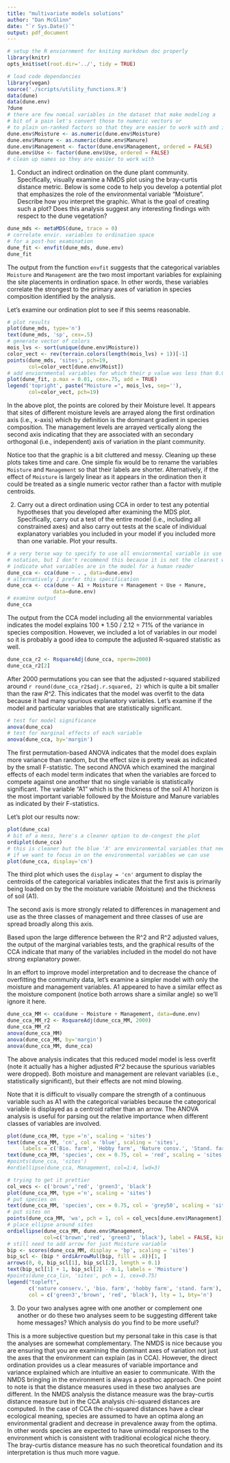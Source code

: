 ```yaml
---
title: "multivariate models solutions"
author: "Dan McGlinn"
date: "`r Sys.Date()`"
output: pdf_document
---
```


```r
# setup the R enviornment for kniting markdown doc properly
library(knitr)
opts_knit$set(root.dir='../', tidy = TRUE)
```

```r
# load code dependancies
library(vegan)
source('./scripts/utility_functions.R')
data(dune)
data(dune.env)
?dune
# there are few nomial variables in the dataset that make modeling a 
# bit of a pain let's convert those to numeric vectors or 
# to plain un-ranked factors so that they are easier to work with and interpret. 
dune.env$Moisture <- as.numeric(dune.env$Moisture)
dune.env$Manure <- as.numeric(dune.env$Manure)
dune.env$Management <- factor(dune.env$Management, ordered = FALSE)
dune.env$Use <- factor(dune.env$Use, ordered = FALSE)
# clean up names so they are easier to work with
```

1. Conduct an indirect ordination on the dune plant community. Specifically,
visually examine a NMDS plot using the bray-curtis distance metric. Below is 
some code to help you develop a potential plot that emphasizes the role of the
environmental variable "Moisture". Describe how you interpret the
graphic. What is the goal of creating such a plot? Does this analysis suggest
any interesting findings with respect to the dune vegetation?


```r
dune_mds <- metaMDS(dune, trace = 0)
# correlate envir. variables to ordination space
# for a post-hoc examination
dune_fit <- envfit(dune_mds, dune.env)
dune_fit
```

The output from the function `envfit` suggests that the categorical variables
`Moisture` and `Management` are the two most important variables for explaining
the site placements in ordination space. In other words, these variables
correlate the strongest to the primary axes of variation in species composition
identified by the analysis. 

Let's examine our ordination plot to see if this seems reasonable.

```r
# plot results
plot(dune_mds, type='n')
text(dune_mds, 'sp', cex=.5)
# generate vector of colors 
mois_lvs <- sort(unique(dune.env$Moisture))
color_vect <- rev(terrain.colors(length(mois_lvs) + 1))[-1]
points(dune_mds, 'sites', pch=19, 
       col=color_vect[dune.env$Moist])
# add enviornmental variables for which their p value was less than 0.01
plot(dune_fit, p.max = 0.01, cex=.75, add = TRUE)
legend('topright', paste("Moisture =", mois_lvs, sep=''), 
       col=color_vect, pch=19)

```

In the above plot, the points are colored by their Moisture level. It appears
that sites of different moisture levels are arrayed along the first ordination
axis (i.e., x-axis) which by definition is the dominant gradient in species
composition. The management levels are arrayed vertically along the second axis
indicating that they are associated with an secondary orthogonal (i.e.,
independent) axis of variation in the plant community.

Notice too that the graphic is a bit cluttered and messy. Cleaning up these
plots takes time and care. One simple fix would be to rename the variables
`Moisture` and `Management` so that their labels are shorter. Alternatively,
if the effect of `Moisture` is largely linear as it appears in the ordination
then it could be treated as a single numeric vector rather than a factor with 
mutiple centroids. 

2. Carry out a direct ordination using CCA in order to test any potential 
hypotheses that you developed after examining the MDS plot. Specifically,
carry out a test of the entire model (i.e., including all constrained axes)
and also carry out tests at the scale of individual explanatory variables
you included in your model if you included more than one variable. Plot your 
results.

```r

# a very terse way to specify to use all enviornmental variable is use the "."
# notation, but I don't recommend this because it is not the clearest way to 
# indicate what variables are in the model for a human reader
dune_cca <- cca(dune ~ . , data=dune.env)
# alternatively I prefer this specification
dune_cca <- cca(dune ~ A1 + Moisture + Management + Use + Manure,
               data=dune.env)
# examine output
dune_cca
```

The output from the CCA model including all the enviornmental variables indicates
the model explains 100 * 1.50 / 2.12 = 71% of the variance in species composition.
However, we included a lot of variables in our model so it is probably a good idea
to compute the adjusted R-squared statistic as well. 

```r
dune_cca_r2 <- RsquareAdj(dune_cca, nperm=2000)
dune_cca_r2[2]
```

After 2000 permutations you can see that the adjusted r-squared stabilized around
`r round(dune_cca_r2$adj.r.squared, 2)` which is quite a bit smaller than the
raw *R^2*. This indicates that the model was overfit to the data because it had
many spurious explanatory variables. Let's examine if the model and particular
variables that are statistically significant.

```r
# test for model significance
anova(dune_cca)
# test for marginal effects of each variable
anova(dune_cca, by='margin')
```

The first permutation-based ANOVA indicates that the model does explain more 
variance than random, but the effect size is pretty weak as indicated by the small
F-statistic. The second ANOVA which examined the marginal effects of each 
model term indicates that when the variables are forced to compete against one
another that no single variable is statistically significant. The variable "A1"
which is the thickness of the soil A1 horizon is the most important variable 
followed by the Moisture and Manure variables as indicated by their F-statistics.

Let's plot our results now:

```r
plot(dune_cca)
# bit of a mess, here's a cleaner option to de-congest the plot
ordiplot(dune_cca)
# this is cleaner but the blue 'X' are environmental variables that need labels
# if we want to focus in on the environmental variables we can use
plot(dune_cca, display='cn')
```

The third plot which uses the `display = 'cn'` argument to display the centroids
of the categorical variables indicates that the first axis is primarily being
loaded on by the the moisture variable (Moisture) and the thickness of soil
(A1).

The second axis is more strongly related to differences in management and use as
the three classes of management and three classes of use are spread broadly
along this axis.

Based upon the large difference between the R^2 and R^2 adjusted values,
the output of the marginal variables tests, and the graphical results of the 
CCA indicate that many of the variables included in the model do not have 
strong explanatory power. 

In an effort to improve model interpretation and to decrease the chance of
overfitting the community data, let's examine a simpler model with only the
moisture and management variables. A1 appeared to have a similar effect as the
moisture component (notice both arrows share a similar angle) so we'll
ignore it here.

```r
dune_cca_MM <- cca(dune ~ Moisture + Management, data=dune.env)
dune_cca_MM_r2 <- RsquareAdj(dune_cca_MM, 2000)
dune_cca_MM_r2
anova(dune_cca_MM)
anova(dune_cca_MM, by='margin')
anova(dune_cca_MM, dune_cca)
```

The above analysis indicates that this reduced model model is less overfit 
(note it actually has a higher adjusted *R^2* because the spurious variables were
dropped). Both moisture and management are relevant variables (i.e., statistically
significant), but their effects are not mind blowing.  

Note that it is difficult to visually compare the strength of a continuous 
variable such as A1 with the categorical variables because the categorical variable 
is displayed as a centroid rather than an arrow. The ANOVA analysis is useful
for parsing out the relative importance when different classes of variables
are involved. 

```r
plot(dune_cca_MM, type ='n', scaling = 'sites')
text(dune_cca_MM, 'cn', col = 'blue', scaling = 'sites', 
     labels = c('Bio. farm', 'Hobby farm', 'Nature consv.', 'Stand. farm', 'Moisture'))
text(dune_cca_MM, 'species', cex = 0.75, col = 'red', scaling = 'sites')
#points(dune_cca, 'sites')
#ordiellipse(dune_cca, Management, col=1:4, lwd=3)

# trying to get it prettier
col_vecs <- c('brown','red', 'green3', 'black')
plot(dune_cca_MM, type ='n', scaling = 'sites')
# put species on
text(dune_cca_MM, 'species', cex = 0.75, col = 'grey50', scaling = 'sites')
# put sites on
points(dune_cca_MM, 'wa', pch = 1, col = col_vecs[dune.env$Management])
# place ellipse around sites
ordiellipse(dune_cca_MM, dune.env$Management,
            col=c('brown','red', 'green3', 'black'), label = FALSE, kind="ehull")
# still need to add arrow for just Moisture variable
bip <- scores(dune_cca_MM, display = 'bp', scaling = 'sites')
bip_scl <- (bip * ordiArrowMul(bip, fill = .8))[1, ] 
arrows(0, 0, bip_scl[1], bip_scl[2], length = 0.1)
text(bip_scl[1] + 1, bip_scl[2] - 0.1, labels = 'Moisture')
#points(dune_cca_lin, 'sites', pch = 1, cex=0.75)
legend("topleft", 
       c('nature conserv.', 'bio. farm', 'hobby farm', 'stand. farm'),
       col = c('green3','brown', 'red', 'black'), lty = 1, bty='n')
```


3. Do your two analyses agree with one another or complement one another or do
these two analyses seem to be suggesting different take home messages? Which
analysis do you find to be more useful?

This is a more subjective question but my personal take in this case is that the 
analyses are somewhat complementary. The NMDS is nice because you are ensuring
that you are examining the dominant axes of variation not just the axes that
the environment can explain (as in CCA). However, the direct ordination provides
us a clear measures of variable importance and variance explained which are 
intuitive an easier to communicate. With the NMDS bringing in the environment 
is always a posthoc approach.  One point to note is that the distance measures 
used in these two analyses are different. In the NMDS analysis the distance 
measure was the bray-curtis distance measure but in the CCA analysis chi-squared
distances are computed. In the case of CCA the chi-squared distances have a 
clear ecological meaning, species are assumed to have an optima along an 
environmental gradient and decrease in prevalence away from the optima. In other
words species are expected to have unimodal responses to the environment which
is consistent with traditional ecological niche theory. The bray-curtis distance
measure has no such theoretical foundation and its interpretation is thus much
more vague. 





